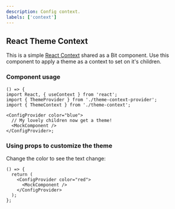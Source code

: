 ```yaml
---
description: Config context.
labels: ['context']
---
```



## React Theme Context

This is a simple [React Context](https://reactjs.org/docs/context.html) shared as a Bit component.
Use this component to apply a theme as a context to set on it's children.

### Component usage

```tsx
() => {
import React, { useContext } from 'react';
import { ThemeProvider } from './theme-context-provider';
import { ThemeContext } from './theme-context';

<ConfigProvider color="blue">
  // My lovely children now get a theme!
  <MockComponent />
</ConfigProvider>;
```

### Using props to customize the theme

Change the color to see the text change:

```tsx live
() => {
  return (
    <ConfigProvider color="red">
      <MockComponent />
    </ConfigProvider>
  );
};
```
